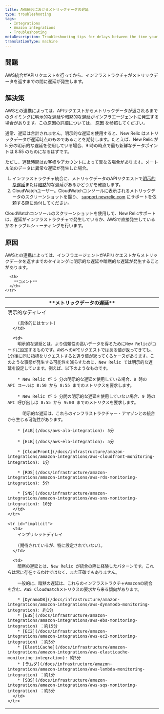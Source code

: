 ```yaml
---
title: AWS統合におけるメトリックデータの遅延
type: troubleshooting
tags:
  - Integrations
  - Amazon integrations
  - Troubleshooting
metaDescription: Troubleshooting tips for delays between the time your AWS integration makes an API request and New Relic Infrastructure returns the metric data.
translationType: machine
---
```


## 問題

AWS統合がAPIリクエストを行ってから、インフラストラクチャがメトリックデータを返すまでの間に遅延が発生します。

## 解決策

AWSとの連携によっては、APIリクエストからメトリックデータが返されるまでのタイミングに明示的な遅延や暗黙的な遅延がインフラエージェントに発生する場合があります。この原因の詳細については、 [原因](#cause) を参照してください。

通常、遅延は合計されません。明示的な遅延を使用すると、New Relic はメトリックデータが遅延時点のものであることを期待します。たとえば、New Relic が 5 分の明示的な遅延を使用している場合、9 時の時点で最も新鮮なデータポイントは 8:55 のものになるはずです。

ただし、遅延時間はお客様やアカウントによって異なる場合があります。メートル法のデータに異常な遅延が発生した場合。

1. インフラストラクチャ統合に、メトリックデータのAPIリクエストで[明示的な遅延](#explicit)または[暗黙](#implicit)的な遅延があるかどうかを確認します。
2. CloudWatchユーザー。CloudWatchコンソールに表示されるメトリックデータのスクリーンショットを撮り、 [support.newrelic.com](https://support.newrelic.com/) にサポートを依頼する際に添付してください。

CloudWatchコンソールのスクリーンショットを使用して、New Relicサポートは、遅延がインフラストラクチャで発生しているか、AWSで直接発生しているかのトラブルシューティングを行います。

## 原因

AWSとの連携によっては、インフラエージェントがAPIリクエストからメトリックデータを返すまでのタイミングに明示的な遅延や暗黙的な遅延が発生することがあります。

<table>
  <thead>
    <tr>
      <th style={{ width: "200px" }}>
        **メトリックデータの遅延**
      </th>

      <th>
        **コメント**
      </th>
    </tr>
  </thead>

  <tbody>
    <tr id="explicit">
      <td>
        明示的なディレイ

        (具体的にはセット)
      </td>

      <td>
        明示的な遅延とは、より信頼性の高いデータを得るためにNew Relicがコードに設定するものです。AWSへのAPIリクエストではある値が返ってきても、1分後に同じ指標をリクエストすると違う値が返ってくるケースがあります。このような事態が発生する可能性を減らすために、New Relic では明示的な遅延を設定しています。例えば、以下のようなものです。

        * New Relic が 5 分の明示的な遅延を使用している場合、9 時の API コールは 8:50 から 8:55 までのメトリクスを要求します。

        * New Relic が 5 分間の明示的な遅延を使用していない場合、9 時の API 呼び出しは 8:55 から 9:00 までのメトリクスを要求します。

          明示的な遅延は、これらのインフラストラクチャー・アマゾンとの統合から生じる可能性があります。

        * [ALB](/docs/aws-alb-integration): 5分

        * [ELB](/docs/aws-elb-integration): 5分

        * [CloudFront](/docs/infrastructure/amazon-integrations/amazon-integrations/aws-cloudfront-monitoring-integration): 1分

        * [RDS](/docs/infrastructure/amazon-integrations/amazon-integrations/aws-rds-monitoring-integration): 5分

        * [SNS](/docs/infrastructure/amazon-integrations/amazon-integrations/aws-sns-monitoring-integration): 10分
      </td>
    </tr>

    <tr id="implicit">
      <td>
        インプリシットディレイ

        (期待されているが、特に設定されていない）。
      </td>

      <td>
        暗黙の遅延とは、New Relic が統合の際に経験したパターンです。これらは常に存在するわけではなく、また正確でもありません。

        一般的に、暗黙の遅延は、これらのインフラストラクチャAmazonの統合を含む、AWS CloudWatchメトリクスの要求から来る傾向があります。

        * [DynamoDB](/docs/infrastructure/amazon-integrations/amazon-integrations/aws-dynamodb-monitoring-integration): 約1分
        * [EBS](/docs/infrastructure/amazon-integrations/amazon-integrations/aws-ebs-monitoring-integration) ：約15分
        * [EC2](/docs/infrastructure/amazon-integrations/amazon-integrations/aws-ec2-monitoring-integration) ：約5分
        * [ElastiCache](/docs/infrastructure/amazon-integrations/amazon-integrations/aws-elasticache-monitoring-integration): 約5分
        * [ラムダ](/docs/infrastructure/amazon-integrations/amazon-integrations/aws-lambda-monitoring-integration) ：約1分
        * [SQS](/docs/infrastructure/amazon-integrations/amazon-integrations/aws-sqs-monitoring-integration) ：約5分
      </td>
    </tr>
  </tbody>
</table>
